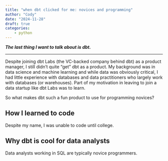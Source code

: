 ```yaml
---
title: "when dbt clicked for me: novices and programming"
author: "Cody"
date: "2024-11-28"
draft: true
categories: 
    - python
---
```


***The last thing I want to talk about is dbt.***

---

Despite joining dbt Labs (the VC-backed company behind dbt) as a product manager, I still didn't quite "get" dbt as a product. My background was in data science and machine learning and while data was obviously critical, I had little experience with databases and data practitioners who largely work with databases (or warehouses). Part of my motivation in leaving to join a data startup like dbt Labs was to learn.

So what makes dbt such a fun product to use for programming novices?

## How I learned to code

Despite my name, I was unable to code until college.

## Why dbt is cool for data analysts

Data analysts working in SQL are typically novice programmers.
